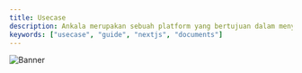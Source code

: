---
title: Usecase
description: Ankala merupakan sebuah platform yang bertujuan dalam menyediakan layanan jasa tourguide 
keywords: ["usecase", "guide", "nextjs", "documents"]
---

![Banner](/images/usecase.jpg "Documents")